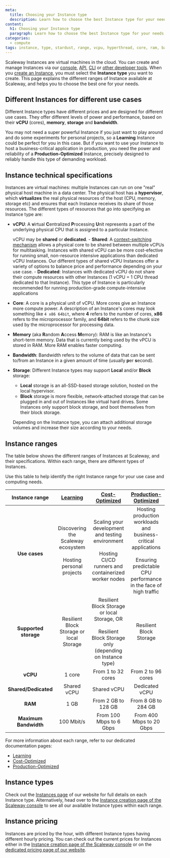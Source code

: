 ```yaml
---
meta:
  title: Choosing your Instance type
  description: Learn how to choose the best Instance type for your needs, whether you're looking to learn and test, launch something into production, or find something optimized for a specific type of workload.
content:
  h1: Choosing your Instance type
  paragraph: Learn how to choose the best Instance type for your needs, whether you're looking to learn and test, launch something into production, or find something optimized for a specific type of workload.
categories: 
  - compute
tags: instance, type, stardust, range, vcpu, hyperthread, core, ram, bandwidth, dedicated, shared, memory, hypervisor, vm, storage, dev1, play2, gp1, pro2, ent1, gpu, arm, learning, development, production, production-optimized, cost-optimized, memory-optimized, storage-optimized
---
```


Scaleway Instances are virtual machines in the cloud. You can create and manage Instances via our [console](https://console.scaleway.com/), [API](https://www.scaleway.com/en/developers/api/), [CLI](https://www.scaleway.com/en/cli/) or [other developer tools](https://www.scaleway.com/en/developers/). When you [create an Instance](/compute/instances/how-to/create-an-instance/), you must select the **Instance type** you want to create. This page explains the different ranges of Instance available at Scaleway, and helps you to choose the best one for your needs.

## Different Instances for different use cases

Different Instance types have different prices and are designed for different use cases. They offer different levels of power and performance, based on their **vCPU** (cores), **memory**, **storage** and **bandwidth**. 

You may not need a super powerful Instance if you just want to play around and do some experiments for personal projects, so a **Learning** Instance could be perfect for you in this case. But if you want to use your Instance to host a business-critical application in production, you need the power and reliability of a **Production-Optimized** Instance, precisely designed to reliably handle this type of demanding workload.

## Instance technical specifications

Instances are virtual machines: multiple Instances can run on one "real" physical host machine in a data center. The physical host has a **hypervisor**, which **virtualizes** the real physical resources of the host (CPU, memory, storage etc) and ensures that each Instance receives its share of those resources. The different types of resources that go into specifying an Instance type are:

* **vCPU**: A **v**irtual **C**entralized **P**rocessing **U**nit represents a part of the underlying physical CPU that is assigned to a particular Instance. 

    vCPU may be **shared** or **dedicated**. 
        - **Shared**: A [context-switching mechanism](https://en.wikipedia.org/wiki/Context_switch) allows a physical core to be shared between multiple vCPUs for multitasking. Instances with shared vCPU can be more cost-efective for running small, non-resource intensive applications than dedicated vCPU Instances. Our different types of shared vCPU Instances offer a variety of options to balance price and performance depending on your use case.
        - **Dedicated**: Instances with dedicated vCPU do not share their compute resources with other Instances (1 vCPU = 1 CPU thread dedicated to that Instance). This type of Instance is particularly recommended for running production-grade compute-intensive applications

* **Core**: A core is a physical unit of vCPU. More cores give an Instance more compute power. A description of an Instance's cores may look something like `4 x86 64bit`, where **4** refers to the number of cores, **x86** refers to the microprocessor family, and **64bit** refers to the chunk size used by the microprocessor for processing data.

* **Memory** (aka **R**andom **A**ccess **M**emory): RAM is like an Instance's short-term memory. Data that is currently being used by the vPCU is stored in RAM. More RAM enables faster computing.

* **Bandwidth**: Bandwidth refers to the volume of data that can be sent to/from an Instance in a given amount of time (usually **p**er **s**econd).

* **Storage**: Different Instance types may support **Local** and/or **Block** storage:
    - **Local** storage is an all-SSD-based storage solution, hosted on the local hypervisor. 
    - **Block** storage is more flexible, network-attached storage that can be plugged in and out of Instances like virtual hard drives. Some Instances only support block storage, and boot themselves from their block storage.
    
    Depending on the Instance type, you can attach additional storage volumes and increase their size according to your needs.

## Instance ranges

The table below shows the different ranges of Instances at Scaleway, and their specifications. Within each range, there are different types of Instances.

Use this table to help identify the right Instance range for your use case and computing needs. 

| **Instance range**    	| [Learning](/compute/instances/reference-content/learning/)                                                                 	| [Cost-Optimized](/compute/instances/reference-content/cost-optimized/)                                                                                                                    	| [Production-Optimized](/compute/instances/reference-content/production-optimized/)                                                                                                         	|
|:-----------------------:	|:--------------------------------------------------------------------------:	|:-----------------------------------------------------------------------------------------------------------------------------------:	|:-----------------------------------------------------------------------------------------------------------------------------------------------:|
| <br />**Use cases**     	| Discovering the Scaleway ecosystem <br /><br />Hosting personal projects 	| Scaling your development and testing environment <br /><br />Hosting CI/CD runners and containerized worker nodes                 	| Hosting production workloads and business-critical applications <br /><br />Ensuring predictable CPU performance in the face of high traffic  	|
| **Supported storage** 	| Resilient Block Storage or local Storage                                 	| Resilient Block Storage or local Storage, OR <br /><br />Resilient Block Storage only (depending on Instance type) 	| Resilient Block Storage                                                                                                                       	|
| **vCPU**              	| 1 core                                                                   	| From 1 to 32 cores                                                                                                                	| From 2 to 96 cores                                                                                                                            	|
| **Shared/Dedicated**  	| Shared vCPU                                                              	| Shared vCPU                                                                                                                       	| Dedicated vCPU                                                                                                                                	|
| **RAM**               	| 1 GB                                                                     	| From 2 GB to 128 GB                                                                                                               	| From 8 GB to 284 GB                                                                                                                           	|
| **Maximum Bandwidth** 	| 100 Mbit/s                                                               	| From 100 Mbps to 6 Gbps                                                                                                           	| From 400 Mbps to 20 Gbps                                                                                                                      	|

For more information about each range, refer to our dedicated documentation pages:
- [Learning](/compute/instances/reference-content/learning/)
- [Cost-Optimized](/compute/instances/reference-content/cost-optimized/)
- [Production-Optimized](/compute/instances/reference-content/production-optimized/)

## Instance types

Check out the [Instances page](https://www.scaleway.com/en/virtual-instances/) of our website for full details on each Instance type. Alternatively, head over to the [Instance creation page of the Scaleway console](https://console.scaleway.com/instance/servers/create) to see all our available Instance types within each range.

## Instance pricing

Instances are priced by the hour, with different Instance types having different hourly pricing. You can check out the current prices for Instances either in the [Instance creation page of the Scaleway console](https://console.scaleway.com/instance/servers/create) or on the [dedicated pricing page of our website](https://www.scaleway.com/en/pricing/?tags=available).

